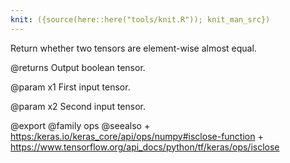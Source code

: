 ```yaml
---
knit: ({source(here::here("tools/knit.R")); knit_man_src})
---
```

Return whether two tensors are element-wise almost equal.

@returns
    Output boolean tensor.

@param x1
First input tensor.

@param x2
Second input tensor.

@export
@family ops
@seealso
+ <https:/keras.io/keras_core/api/ops/numpy#isclose-function>
+ <https://www.tensorflow.org/api_docs/python/tf/keras/ops/isclose>
